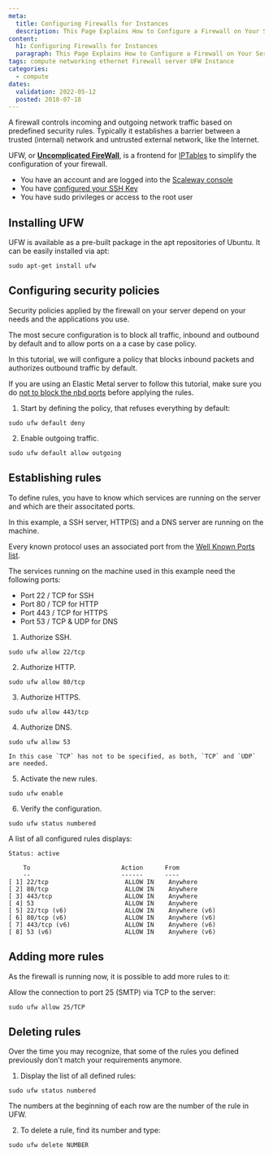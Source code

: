 ```yaml
---
meta:
  title: Configuring Firewalls for Instances 
  description: This Page Explains How to Configure a Firewall on Your Server.
content:
  h1: Configuring Firewalls for Instances 
  paragraph: This Page Explains How to Configure a Firewall on Your Server.
tags: compute networking ethernet Firewall server UFW Instance
categories:
  - compute
dates:
  validation: 2022-05-12
  posted: 2018-07-18
---
```


A firewall controls incoming and outgoing network traffic based on predefined security rules. Typically it establishes a barrier between a trusted (internal) network and untrusted external network, like the Internet.

UFW, or **[Uncomplicated FireWall](https://en.wikipedia.org/wiki/Uncomplicated_Firewall)**, is a frontend for [IPTables](https://en.wikipedia.org/wiki/Iptables) to simplify the configuration of your firewall.

<Message type="requirement">

  - You have an account and are logged into the [Scaleway console](https://console.scaleway.com)
  - You have [configured your SSH Key](/console/my-project/how-to/create-ssh-key/)
  - You have sudo privileges or access to the root user

</Message>

## Installing UFW

UFW is available as a pre-built package in the apt repositories of Ubuntu. It can be easily installed via apt:

  ```code
  sudo apt-get install ufw
  ```

## Configuring security policies

Security policies applied by the firewall on your server depend on your needs and the applications you use.

The most secure configuration is to block all traffic, inbound and outbound by default and to allow ports on a a case by case policy.

In this tutorial, we will configure a policy that blocks inbound packets and authorizes outbound traffic by default.

<Message type="note">

  If you are using an Elastic Metal server to follow this tutorial, make sure you do [not to block the nbd ports](#enabling-ufw-on-a-baremetal-instance) before applying the rules.

</Message> 

1. Start by defining the policy, that refuses everything by default:

  ```code
  sudo ufw default deny
  ```

2. Enable outgoing traffic.

  ```code
  sudo ufw default allow outgoing
  ```

## Establishing rules

To define rules, you have to know which services are running on the server and which are their associtated ports.

In this example, a SSH server, HTTP(S) and a DNS server are running on the machine.

Every known protocol uses an associated port from the [Well Known Ports list](https://en.wikipedia.org/wiki/List_of_TCP_and_UDP_port_numbers).

The services running on the machine used in this example need the following ports:

- Port 22 / TCP for SSH
- Port 80 / TCP for HTTP
- Port 443 / TCP for HTTPS
- Port 53 / TCP & UDP for DNS

1. Authorize SSH.

  ```code
  sudo ufw allow 22/tcp
  ```

2. Authorize HTTP.

  ```code
  sudo ufw allow 80/tcp
  ```

3. Authorize HTTPS.

  ```code
  sudo ufw allow 443/tcp
  ```

4. Authorize DNS.

  ```code
  sudo ufw allow 53
  ```

  <Message type="note">

    In this case `TCP` has not to be specified, as both, `TCP` and `UDP` are needed.

  </Message>

5. Activate the new rules.

  ```code
  sudo ufw enable
  ```

6. Verify the configuration.

  ```code
  sudo ufw status numbered
  ```

  A list of all configured rules displays:

  ```code
  Status: active

      To                         Action      From
      --                         ------      ----
  [ 1] 22/tcp                     ALLOW IN    Anywhere
  [ 2] 80/tcp                     ALLOW IN    Anywhere
  [ 3] 443/tcp                    ALLOW IN    Anywhere
  [ 4] 53                         ALLOW IN    Anywhere
  [ 5] 22/tcp (v6)                ALLOW IN    Anywhere (v6)
  [ 6] 80/tcp (v6)                ALLOW IN    Anywhere (v6)
  [ 7] 443/tcp (v6)               ALLOW IN    Anywhere (v6)
  [ 8] 53 (v6)                    ALLOW IN    Anywhere (v6)
  ```

## Adding more rules

As the firewall is running now, it is possible to add more rules to it:

Allow the connection to port 25 (SMTP) via TCP to the server:

```code
sudo ufw allow 25/TCP
```

## Deleting rules

Over the time you may recognize, that some of the rules you defined previously don't match your requirements anymore.

1. Display the list of all defined rules:

  ```code
  sudo ufw status numbered
  ```

  The numbers at the beginning of each row are the number of the rule in UFW.

2. To delete a rule, find its number and type:

  ```code
  sudo ufw delete NUMBER
  ```
